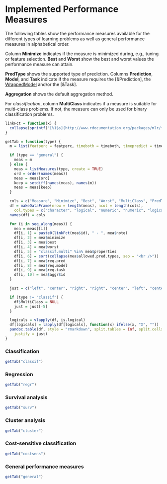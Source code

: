 # Implemented Performance Measures

The following tables show the performance measures available for the different types of
learning problems as well as general performance measures in alphabetical order.

Column **Minimize** indicates if the measure is minimized during, e.g., tuning or
feature selection.
**Best** and **Worst** show the best and worst values the performance measure can attain.

**PredType** shows the supported type of prediction.
Columns **Prediction**, **Model**, and **Task** indicate if the measure requires the [&Prediction],
the [WrappedModel](&makeWrappedModel) and/or the [&Task].

**Aggregation** shows the default aggregation method.

For *classification*, column **MultiClass** indicates if a measure is suitable for
multi-class problems. If not, the measure can only be used for binary classification problems.


```r
linkFct = function(x) {
  collapse(sprintf("[%1$s](http://www.rdocumentation.org/packages/mlr/functions/measures)", x), sep = "<br />")
}

getTab = function(type) {
  m = list(featperc = featperc, timeboth = timeboth, timepredict = timepredict, timetrain = timetrain)

  if (type == "general") {
    meas = m
  } else {
    meas = listMeasures(type, create = TRUE)
    ord = order(names(meas))
    meas = meas[ord]
    keep = setdiff(names(meas), names(m))
    meas = meas[keep]
  }

  cols = c("Measure", "Minimize", "Best", "Worst", "MultiClass", "PredType", "Prediction", "Model", "Task", "Aggregation")
  df = makeDataFrame(nrow = length(meas), ncol = length(cols),
    col.types = c("character", "logical", "numeric", "numeric", "logical", "character", "logical", "logical", "logical", "character"))
  names(df) = cols

  for (i in seq_along(meas)) {
    mea = meas[[i]]
    df[i, 1] = paste0(linkFct(mea$id), " - ", mea$note)
    df[i, 2] = mea$minimize
    df[i, 3] = mea$best
    df[i, 4] = mea$worst
    df[i, 5] = "classif.multi" %in% mea$properties
    df[i, 6] = sort(collapse(mea$allowed.pred.types, sep = "<br />"))
    df[i, 7] = mea$req.pred
    df[i, 8] = mea$req.model
    df[i, 9] = mea$req.task
    df[i, 10] = mea$aggr$id
  }

  just = c("left", "center", "right", "right", "center", "left", "center", "center", "center", "left")

  if (type != "classif") {
    df$MultiClass = NULL
    just = just[-5]
  }

  logicals = vlapply(df, is.logical)
  df[logicals] = lapply(df[logicals], function(x) ifelse(x, "X", ""))
  pandoc.table(df, style = "rmarkdown", split.tables = Inf, split.cells = Inf,
    justify = just)
}
```

### Classification
```r
getTab("classif")
```

### Regression
```r
getTab("regr")
```

### Survival analysis
```r
getTab("surv")
```

### Cluster analysis
```r
getTab("cluster")
```

### Cost-sensitive classification
```r
getTab("costsens")
```

### General performance measures
```r
getTab("general")
```
